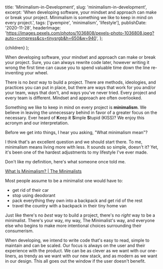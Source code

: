   title: 'Minimalism-in-Development',
  slug: 'minimalism-in-development',
  excerpt:
    'When developing software, your mindset and approach can make or break your project. Minimalism is something we like to keep in mind on every project.',
  tags: ['gvempire', 'minimalism', 'lifestyle'],
  publishDate: '2020-11-28',
  headerImage:
    'https://images.pexels.com/photos/1036808/pexels-photo-1036808.jpeg?auto=compress&cs=tinysrgb&h=650&w=940',
};


  <PostLayout meta={meta}>{children}</PostLayout>
);

When developing software, your mindset and approach can make or break your project. Sure, you can always rewrite code later, however writing it wrong the first time can cause you to spend valuable time down the line re-inventing your wheel.

There is no *best* way to build a project. There are methods, ideologies, and practices you can put in place, but there are ways that work for you and/or your team, ways that don't, and ways you've never tried. Every project and every team is different. Mindset and approach are often overlooked.

Something we like to keep in mind on every project is **minimalism**. We believe in leaving the unnecessary behind in favor of a greater focus on the necessary. Ever heard of **K**eep **i**t **S**imple **S**tupid (KISS)? We enjoy this acronym and our interpretation.

Before we get into things, I hear you asking, "What minimalism mean"?

I think that's an excellent question and we should start there. To me, minimalism means living more with less. It sounds so simple, doesn't it? Yet, it's been one of the hardest adjustments to my lifestyle I've ever made.

Don't like my definition, here's what someone once told me.

[What Is Minimalism? | The Minimalists](https://www.theminimalists.com/minimalism/)

Most people assume to be a minimalist one would have to:

- get rid of their car
- stop using deodorant
- pack everything they own into a backpack and get rid of the rest
- travel the country with a backpack in their tiny home van

Just like there's no *best* way to build a project, there's no *right* way to be a minimalist. There's your way, my way, The Minimalist's way, and everyone else who begins to make more intentional choices surrounding their consumerism.

When developing, we intend to write code that's easy to read, simple to maintain and can be scaled. Our focus is always on the user and their experience with the product. We can be as clever as we want with our one-liners, as trendy as we want with our new stack, and as modern as we want in our design. This all goes out the window if the user doesn't benefit.
